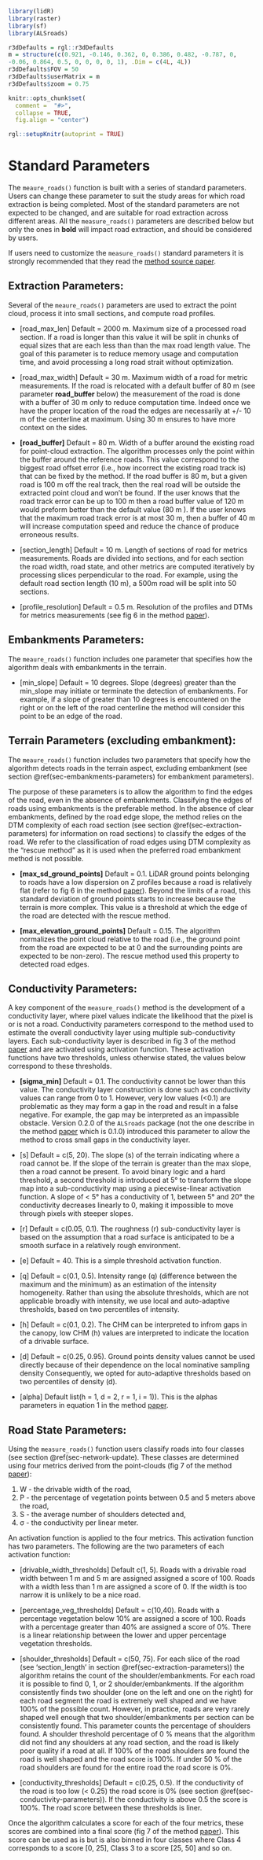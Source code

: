 ```r
library(lidR)
library(raster)
library(sf)
library(ALSroads)

r3dDefaults = rgl::r3dDefaults
m = structure(c(0.921, -0.146, 0.362, 0, 0.386, 0.482, -0.787, 0, 
-0.06, 0.864, 0.5, 0, 0, 0, 0, 1), .Dim = c(4L, 4L))
r3dDefaults$FOV = 50
r3dDefaults$userMatrix = m
r3dDefaults$zoom = 0.75

knitr::opts_chunk$set(
  comment =  "#>", 
  collapse = TRUE,
  fig.align = "center")

rgl::setupKnitr(autoprint = TRUE)
```

# Standard Parameters {#sec-explanation-of-parameters-measure_roads}

The `meaure_roads()` function is built with a series of standard parameters. Users can change these parameter to suit the study areas for which road extraction is being completed. Most of the standard parameters are not expected to be changed, and are suitable for road extraction across different areas. All the `measure_roads()` parameters are described below but only the ones in **bold** will impact road extraction, and should be considered by users.

If users need to customize the `measure_roads()` standard parameters it is strongly recommended that they read the [method source paper](https://www.sciencedirect.com/science/article/pii/S1569843222002084#d1e1483).

## Extraction Parameters: {#sec-extraction-parameters}

Several of the `meaure_roads()` parameters are used to extract the point cloud, process it into small sections, and compute road profiles.

-   [road_max_len] Default = 2000 m. Maximum size of a processed road section. If a road is longer than this value it will be split in chunks of equal sizes that are each less than than the max road length value. The goal of this parameter is to reduce memory usage and computation time, and avoid processing a long road strait without optimization.

-   [road_max_width] Default = 30 m. Maximum width of a road for metric measurements. If the road is relocated with a default buffer of 80 m (see parameter **road_buffer** below) the measurement of the road is done with a buffer of 30 m only to reduce computation time. Indeed once we have the proper location of the road the edges are necessarily at +/- 10 m of the centerline at maximum. Using 30 m ensures to have more context on the sides.

-   **[road_buffer]** Default = 80 m. Width of a buffer around the existing road for point-cloud extraction. The algorithm processes only the point within the buffer around the reference roads. This value correspond to the biggest road offset error (i.e., how incorrect the existing road track is) that can be fixed by the method. If the road buffer is 80 m, but a given road is 100 m off the real track, then the real road will be outside the extracted point cloud and won't be found. If the user knows that the road track error can be up to 100 m then a road buffer value of 120 m would preform better than the default value (80 m ). If the user knows that the maximum road track error is at most 30 m, then a buffer of 40 m will increase computation speed and reduce the chance of produce erroneous results.

-   [section_length] Default = 10 m. Length of sections of road for metrics measurements. Roads are divided into sections, and for each section the road width, road state, and other metrics are computed iteratively by processing slices perpendicular to the road. For example, using the default road section length (10 m), a 500m road will be split into 50 sections.

-   [profile_resolution] Default = 0.5 m. Resolution of the profiles and DTMs for metrics measurements (see fig 6 in the method [paper](https://www.sciencedirect.com/science/article/pii/S1569843222002084?via%3Dihub)).

## Embankments Parameters: {#sec-embankments-parameters}

The `meaure_roads()` function includes one parameter that specifies how the algorithm deals with embankments in the terrain.

-   [min_slope] Default = 10 degrees. Slope (degrees) greater than the min_slope may initiate or terminate the detection of embankments. For example, if a slope of greater than 10 degrees is encountered on the right or on the left of the road centerline the method will consider this point to be an edge of the road.

## Terrain Parameters (excluding embankment): {#sec-terrain-parameters}

The `meaure_roads()` function includes two parameters that specify how the algorithm detects roads in the terrain aspect, excluding embankment (see section \@ref(sec-embankments-parameters) for embankment parameters).

The purpose of these parameters is to allow the algorithm to find the edges of the road, even in the absence of embankments. Classifying the edges of roads using embankments is the preferable method. In the absence of clear embankments, defined by the road edge slope, the method relies on the DTM complexity of each road section (see section \@ref(sec-extraction-parameters) for information on road sections) to classify the edges of the road. We refer to the classification of road edges using DTM complexity as the "rescue method" as it is used when the preferred road embankment method is not possible.

-   **[max_sd_ground_points]** Default = 0.1. LiDAR ground points belonging to roads have a low dispersion on Z profiles because a road is relatively flat (refer to fig 6 in the method [paper](https://www.sciencedirect.com/science/article/pii/S1569843222002084?via%3Dihub)). Beyond the limits of a road, this standard deviation of ground points starts to increase because the terrain is more complex. This value is a threshold at which the edge of the road are detected with the rescue method.

-   **[max_elevation_ground_points]** Default = 0.15. The algorithm normalizes the point cloud relative to the road (i.e., the ground point from the road are expected to be at 0 and the surrounding points are expected to be non-zero). The rescue method used this property to detected road edges.

## Conductivity Parameters: {#sec-conductivity-parameters}

A key component of the `measure_roads()` method is the development of a conductivity layer, where pixel values indicate the likelihood that the pixel is or is not a road. Conductivity parameters correspond to the method used to estimate the overall conductivity layer using multiple sub-conductivity layers. Each sub-conductivity layer is described in fig 3 of the method [paper](https://www.sciencedirect.com/science/article/pii/S1569843222002084?via%3Dihub) and are activated using activation function. These activation functions have two thresholds, unless otherwise stated, the values below correspond to these thresholds.

-   **[sigma_min]** Default = 0.1. The conductivity cannot be lower than this value. The conductivity layer construction is done such as conductivity values can range from 0 to 1. However, very low values (\<0.1) are problematic as they may form a gap in the road and result in a false negative. For example, the gap may be interpreted as an impassible obstacle. Version 0.2.0 of the `ALSroads` package (not the one describe in the method [paper](https://www.sciencedirect.com/science/article/pii/S1569843222002084?via%3Dihub) which is 0.1.0) introduced this parameter to allow the method to cross small gaps in the conductivity layer.

-   [s] Default = c(5, 20). The slope (s) of the terrain indicating where a road cannot be. If the slope of the terrain is greater than the max slope, then a road cannot be present. To avoid binary logic and a hard threshold, a second threshold is introduced at 5° to transform the slope map into a sub-conductivity map using a piecewise-linear activation function. A slope of \< 5° has a conductivity of 1, between 5° and 20° the conductivity decreases linearly to 0, making it impossible to move through pixels with steeper slopes.

-   [r] Default = c(0.05, 0.1). The roughness (r) sub-conductivity layer is based on the assumption that a road surface is anticipated to be a smooth surface in a relatively rough environment.

-   [e] Default = 40. This is a simple threshold activation function.

-   [q] Default = c(0.1, 0.5). Intensity range (q) (difference between the maximum and the minimum) as an estimation of the intensity homogeneity. Rather than using the absolute thresholds, which are not applicable broadly with intensity, we use local and auto-adaptive thresholds, based on two percentiles of intensity.

-   [h] Default = c(0.1, 0.2). The CHM can be interpreted to infrom gaps in the canopy, low CHM (h) values are interpreted to indicate the location of a drivable surface.

-   [d] Default = c(0.25, 0.95). Ground points density values cannot be used directly because of their dependence on the local nominative sampling density Consequently, we opted for auto-adaptive thresholds based on two percentiles of density (d).

-   [alpha] Default list(h = 1, d = 2, r = 1, i = 1)). This is the alphas parameters in equation 1 in the method [paper](https://www.sciencedirect.com/science/article/pii/S1569843222002084?via%3Dihub).

## Road State Parameters: {#sec-state-parameters}

Using the `measure_roads()` function users classify roads into four classes (see section \@ref(sec-network-update). These classes are determined using four metrics derived from the point-clouds (fig 7 of the method [paper](https://www.sciencedirect.com/science/article/pii/S1569843222002084?via%3Dihub)):

1.  W - the drivable width of the road,
2.  P - the percentage of vegetation points between 0.5 and 5 meters above the road,
3.  S  - the average number of shoulders detected and,
4.  σ - the conductivity per linear meter.

An activation function is applied to the four metrics. This activation function has two parameters. The following are the two parameters of each activation function:

-   [drivable_width_thresholds] Default c(1, 5). Roads with a drivable road width between 1 m and 5 m are assigned assigned a score of 100. Roads with a width less than 1 m are assigned a score of 0. If the width is too narrow it is unlikely to be a nice road.

-   [percentage_veg_thresholds] Default = c(10,40). Roads with a percentage vegetation below 10% are assigned a score of 100. Roads with a percentage greater than 40% are assigned a score of 0%. There is a linear relationship between the lower and upper percentage vegetation thresholds.

-   [shoulder_thresholds] Default = c(50, 75). For each slice of the road (see 'section_length' in section \@ref(sec-extraction-parameters)) the algorithm retains the count of the shoulder/embankments. For each road it is possible to find 0, 1, or 2 shoulder/embankments. If the algorithm consistently finds two shoulder (one on the left and one on the right) for each road segment the road is extremely well shaped and we have 100% of the possible count. However, in practice, roads are very rarely shaped well enough that two shoulder/embankments per section can be consistently found. This parameter counts the percentage of shoulders found. A shoulder threshold percentage of 0 % means that the algorithm did not find any shoulders at any road section, and the road is likely poor quality if a road at all. If 100% of the road shoulders are found the road is well shaped and the road score is 100%. If under 50 % of the road shoulders are found for the entire road the road score is 0%.

-   [conductivity_thresholds] Default = c(0.25, 0.5). If the conductivity of the road is too low (\< 0.25) the road score is 0% (see section \@ref(sec-conductivity-parameters)). If the conductivity is above 0.5 the score is 100%. The road score between these thresholds is liner.

Once the algorithm calculates a score for each of the four metrics, these scores are combined into a final score (fig 7 of the method [paper](https://www.sciencedirect.com/science/article/pii/S1569843222002084?via%3Dihub)). This score can be used as is but is also binned in four classes where Class 4 corresponds to a score [0, 25], Class 3 to a score [25, 50] and so on.
